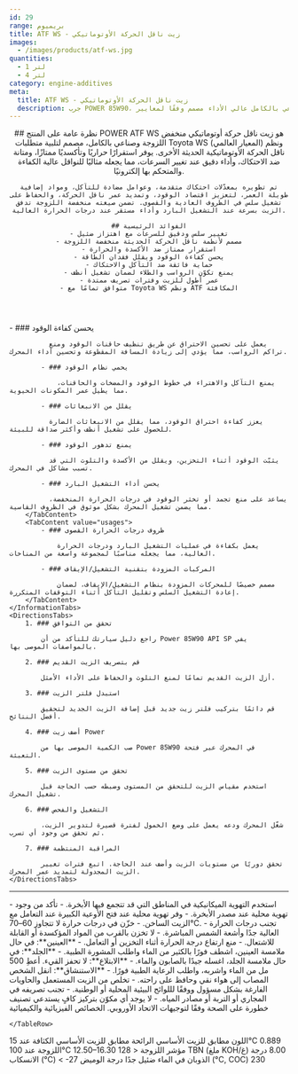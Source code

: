```yaml
---
id: 29
range: بريميوم
title: ATF WS - زيت ناقل الحركة الأوتوماتيكي
images:
  - /images/products/atf-ws.jpg
quantities:
  - 1 لتر
  - 4 لتر
category: engine-additives
meta:
  title: ATF WS - زيت ناقل الحركة الأوتوماتيكي
  description: جرب POWER 85W90، زيت محرك صناعي بالكامل عالي الأداء مصمم وفقًا لمعايير API SP. مصمم لتعزيز كفاءة الوقود، وحماية فائقة ضد التآكل، وأداء موثوق عند التشغيل البارد. مثالي للمركبات المزودة بتقنية التشغيل/الإيقاف وظروف درجات الحرارة القصوى.
---
```


<Header>
    ## نظرة عامة على المنتج
    POWER ATF WS هو زيت ناقل حركة أوتوماتيكي منخفض اللزوجة وصناعي بالكامل، مصمم لتلبية متطلبات Toyota WS (المعيار العالمي) ونظم ناقل الحركة الأوتوماتيكية الحديثة الأخرى. يوفر استقرارًا حراريًا وتأكسديًا ممتازًا، ومتانة ضد الاحتكاك، وأداء دقيق عند تغيير السرعات، مما يجعله مثاليًا للنواقل عالية الكفاءة والمتحكم بها إلكترونيًا.

    تم تطويره بمعدّلات احتكاك متقدمة، وعوامل مضادة للتآكل، ومواد إضافية طويلة العمر، لتعزيز اقتصاد الوقود، وتمديد عمر ناقل الحركة، والحفاظ على تشغيل سلس في الظروف العادية والقصوى. تضمن صيغته منخفضة اللزوجة تدفق الزيت بسرعة عند التشغيل البارد وأداء مستقر عند درجات الحرارة العالية.

    ## الفوائد الرئيسية
    - تغيير سلس ودقيق للسرعات مع اهتزاز ضئيل
    - مصمم لأنظمة ناقل الحركة الحديثة منخفضة اللزوجة
    - استقرار ممتاز ضد الأكسدة والحرارة
    - يحسن كفاءة الوقود ويقلل فقدان الطاقة
    - حماية فائقة ضد التآكل والاحتكاك
    - يمنع تكوّن الرواسب والطلاء لضمان تشغيل أنظف
    - عمر أطول للزيت وفترات تصريف ممتدة
    - متوافق تمامًا مع Toyota WS ونظم ATF المكافئة
</Header>

<Section>
    <InformationTabs>
        <TabContent value="core">
            - ### يحسن كفاءة الوقود

              يعمل على تحسين الاحتراق عن طريق تنظيف حاقنات الوقود ومنع تراكم الرواسب، مما يؤدي إلى زيادة المسافة المقطوعة وتحسين أداء المحرك.

            - ### يحمي نظام الوقود

                يمنع التآكل والاهتراء في خطوط الوقود والمضخات والحاقنات، مما يطيل عمر المكونات الحيوية.

            - ### يقلل من الانبعاثات

              يعزز كفاءة احتراق الوقود، مما يقلل من الانبعاثات الضارة للحصول على تشغيل أنظف وأكثر صداقة للبيئة.
    
            - ### يمنع تدهور الوقود

              يثبّت الوقود أثناء التخزين، ويقلل من الأكسدة والتلوث التي قد تسبب مشاكل في المحرك.
    
            - ### يحسن أداء التشغيل البارد

              يساعد على منع تجمد أو تخثر الوقود في درجات الحرارة المنخفضة، مما يضمن تشغيل المحرك بشكل موثوق في الظروف القاسية.
        </TabContent>
        <TabContent value="usages">
            - ### ظروف درجات الحرارة القصوى

                يعمل بكفاءة في عمليات التشغيل البارد ودرجات الحرارة العالية، مما يجعله مناسبًا لمجموعة واسعة من المناخات.

            - ### المركبات المزودة بتقنية التشغيل/الإيقاف

                مصمم خصيصًا للمحركات المزودة بنظام التشغيل/الإيقاف، لضمان إعادة التشغيل السلس وتقليل التآكل أثناء التوقفات المتكررة.
        </TabContent>
    </InformationTabs>
    <DirectionsTabs>
        1. ### تحقق من التوافق
    
            راجع دليل سيارتك للتأكد من أن Power 85W90 API SP يفي بالمواصفات الموصى بها.
   
        2. ### قم بتصريف الزيت القديم
    
            أزل الزيت القديم تمامًا لمنع التلوث والحفاظ على الأداء الأمثل.
   
        3. ### استبدل فلتر الزيت
    
            قم دائمًا بتركيب فلتر زيت جديد قبل إضافة الزيت الجديد لتحقيق أفضل النتائج.
   
        4. ### أضف زيت Power
    
            صب الكمية الموصى بها من Power 85W90 في المحرك عبر فتحة التعبئة.
   
        5. ### تحقق من مستوى الزيت
    
            استخدم مقياس الزيت للتحقق من المستوى وضبطه حسب الحاجة قبل تشغيل المحرك.
   
        6. ### التشغيل والفحص
    
            شغّل المحرك ودعه يعمل على وضع الخمول لفترة قصيرة لتدوير الزيت، ثم تحقق من وجود أي تسرب.
   
        7. ### المراقبة المنتظمة
    
            تحقق دوريًا من مستويات الزيت وأضف عند الحاجة. اتبع فترات تغيير الزيت المجدولة لتمديد عمر المحرك.
    </DirectionsTabs>
</Section>

***

<Section>
    <SafetyTabs>
        <TabContent value="handling">
            - استخدم التهوية الميكانيكية في المناطق التي قد تتجمع فيها الأبخرة.
            - تأكد من وجود تهوية محلية عند مصدر الأبخرة.
            - وفر تهوية محلية عند فتح الأوعية الكبيرة عند التعامل مع الزيت الساخن.
            - خزّن في درجات حرارة لا تتجاوز 60–70°C.
            - تجنب درجات الحرارة العالية جدًا وأشعة الشمس المباشرة.
            - لا تخزن بالقرب من المواد المؤكسدة أو القابلة للاشتعال.
            - منع ارتفاع درجة الحرارة أثناء التخزين أو التعامل.
        </TabContent>
        <TabContent value="first-aid">
            - **العينين**: في حال ملامسة العينين، اشطف فورًا بالكثير من الماء واطلب المشورة الطبية.
            - **الجلد**: في حال ملامسة الجلد، اغسله جيدًا بالصابون والماء.
            - **الابتلاع**: لا تحفز القيء. أعطِ 500 مل من الماء واشربه، واطلب الرعاية الطبية فورًا.
            - **الاستنشاق**: انقل الشخص المصاب إلى هواء نقي وحافظ على راحته.
        </TabContent>
        <TabContent value="disposal">
            - تخلص من الزيت المستعمل والحاويات الفارغة بشكل مسؤول ووفقًا لللوائح البيئية المحلية أو الوطنية.
            - تجنب تصريفه في المجاري أو التربة أو مصادر المياه.
        </TabContent>
        <TabContent value="hazardous">
            - لا يوجد أي مكوّن بتركيز كافٍ يستدعي تصنيف خطورة على الصحة وفقًا لتوجيهات الاتحاد الأوروبي.
        </TabContent>
    </SafetyTabs>
  
   <Table>
  <TableHeader>
    <TableRow col={2}>
      <TableHead>الخصائص الفيزيائية والكيميائية</TableHead>
    
    </TableRow>
  </TableHeader>
  <TableBody>
    <TableRow>
      <TableCell>اللون</TableCell>
      <TableCell>مطابق للزيت الأساسي</TableCell>
    </TableRow>
    <TableRow>
      <TableCell>الرائحة</TableCell>
      <TableCell>مطابق للزيت الأساسي</TableCell>
    </TableRow>
    <TableRow>
      <TableCell>الكثافة عند 15°C</TableCell>
      <TableCell>0.889</TableCell>
    </TableRow>
    <TableRow>
      <TableCell>اللزوجة عند 100°C</TableCell>
      <TableCell>12.50–16.30</TableCell>
    </TableRow>
    <TableRow>
      <TableCell>مؤشر اللزوجة</TableCell>
      <TableCell>&lt; 128</TableCell>
    </TableRow>
    <TableRow>
      <TableCell>TBN (ملغ KOH/غ)</TableCell>
      <TableCell>8.00</TableCell>
    </TableRow>
    <TableRow>
      <TableCell>درجة الانسكاب (°C)</TableCell>
      <TableCell>&lt; -27</TableCell>
    </TableRow>
    <TableRow>
      <TableCell>الذوبان في الماء</TableCell>
      <TableCell>ضئيل جدًا</TableCell>
    </TableRow>
    <TableRow>
      <TableCell>درجة الوميض (°C, COC)</TableCell>
      <TableCell>230</TableCell>
    </TableRow>
  </TableBody>
</Table>

</Section>
